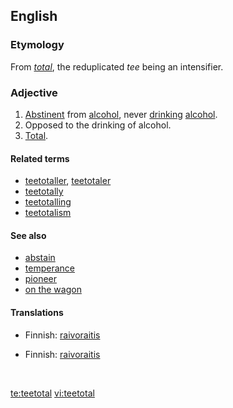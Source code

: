 ==English==

===Etymology===
From ''[[total]]'', the reduplicated ''tee'' being an intensifier.

===Adjective===
{{en-adj}}

# [[abstinent|Abstinent]] from [[alcohol]], never [[drink]]ing [[alcohol]].
# Opposed to the drinking of alcohol.
# [[total|Total]].

====Related terms====
* [[teetotaller]], [[teetotaler]]
* [[teetotally]]
* [[teetotalling]]
* [[teetotalism]]

====See also====
* [[abstain]]
* [[temperance]]
* [[pioneer]]
* [[on the wagon]]

====Translations====
{{trans-top|abstinent from alcohol}}
* Finnish: [[raivoraitis]]
{{trans-mid}}
{{trans-bottom}}

{{trans-top|opposed to the drinking of alcohol}}
* Finnish: [[raivoraitis]]
{{trans-mid}}
{{trans-bottom}}

{{rfc-tsort|unknown line format: &nbsp;}}
{{trans-top|total}}
&nbsp;
{{trans-mid}}
{{trans-bottom}}

[[te:teetotal]]
[[vi:teetotal]]